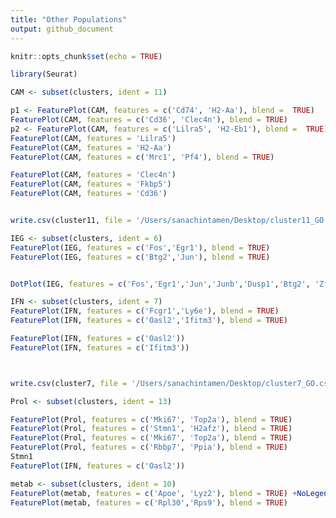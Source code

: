 ```yaml
---
title: "Other Populations"
output: github_document
---
```


```r
knitr::opts_chunk$set(echo = TRUE)
```



```r
library(Seurat)

CAM <- subset(clusters, ident = 11)

p1 <- FeaturePlot(CAM, features = c('Cd74', 'H2-Aa'), blend =  TRUE)
FeaturePlot(CAM, features = c('Cd36', 'Clec4n'), blend = TRUE)
p2 <- FeaturePlot(CAM, features = c('Lilra5', 'H2-Eb1'), blend =  TRUE)
FeaturePlot(CAM, features = 'Lilra5')
FeaturePlot(CAM, features = 'H2-Aa')
FeaturePlot(CAM, features = c('Mrc1', 'Pf4'), blend = TRUE)

FeaturePlot(CAM, features = 'Clec4n')
FeaturePlot(CAM, features = 'Fkbp5')
FeaturePlot(CAM, features = 'Cd36')


write.csv(cluster11, file = '/Users/sanachintamen/Desktop/cluster11_GO.csv')


```
```r


IEG <- subset(clusters, ident = 6)
FeaturePlot(IEG, features = c('Fos','Egr1'), blend = TRUE)
FeaturePlot(IEG, features = c('Btg2','Jun'), blend = TRUE)


DotPlot(IEG, features = c('Fos','Egr1','Jun','Junb','Dusp1','Btg2', 'Zfp36' ))

```



```r

IFN <- subset(clusters, ident = 7)
FeaturePlot(IFN, features = c('Fcgr1','Ly6e'), blend = TRUE)
FeaturePlot(IFN, features = c('Oasl2','Ifitm3'), blend = TRUE)

FeaturePlot(IFN, features = c('Oasl2'))
FeaturePlot(IFN, features = c('Ifitm3'))



write.csv(cluster7, file = '/Users/sanachintamen/Desktop/cluster7_GO.csv')

```
```r

Prol <- subset(clusters, ident = 13)

FeaturePlot(Prol, features = c('Mki67', 'Top2a'), blend = TRUE)
FeaturePlot(Prol, features = c('Stmn1', 'H2afz'), blend = TRUE)
FeaturePlot(Prol, features = c('Mki67', 'Top2a'), blend = TRUE)
FeaturePlot(Prol, features = c('Rbbp7', 'Ppia'), blend = TRUE)
Stmn1
FeaturePlot(IFN, features = c('Oasl2'))
```



```r
metab <- subset(clusters, ident = 10)
FeaturePlot(metab, features = c('Apoe', 'Lyz2'), blend = TRUE) +NoLegend()
FeaturePlot(metab, features = c('Rpl30','Rps9'), blend = TRUE)

```

